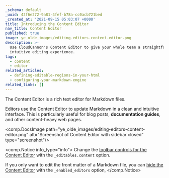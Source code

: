 ```yaml
---
_schema: default
_uuid: 42f6e272-9a81-4fef-b78a-cc0acb721bed
_created_at: '2021-09-15 05:03:07 +0000'
title: Introducing the Content Editor
nav_title: Content Editor
published: true
image: ye_olde_images/editing-editors-content-editor.png
description: >-
  Use CloudCannon's Content Editor to give your whole team a straightforward and
  intuitive editing experience.
tags:
  - content
  - editor
related_articles:
  - defining-editable-regions-in-your-html
  - configuring-your-markdown-engine
related_links: []
---
```

The Content Editor is a rich text editor for Markdown files.

Editors use the Content Editor to update Markdown in a clean and intuitive interface. This is particularly useful for blog posts, **documentation guides**, and other content-heavy web pages.

<comp.DocsImage path="ye_olde_images/editing-editors-content-editor.png" alt="Screenshot of Content Editor with sidebar closed" type="screenshot"/>

<comp.Notice info_type="info">
  Change the [toolbar controls for the Content Editor](/documentation/articles/defining-editable-regions-in-your-html/#options) with the `_editables.content` option.

  If you only want to edit the front matter of a Markdown file, you can [hide the Content Editor](/documentation/articles/choosing-the-editors-for-each-file/#hiding-the-content-area) with the `_enabled_editors` option,
</comp.Notice>